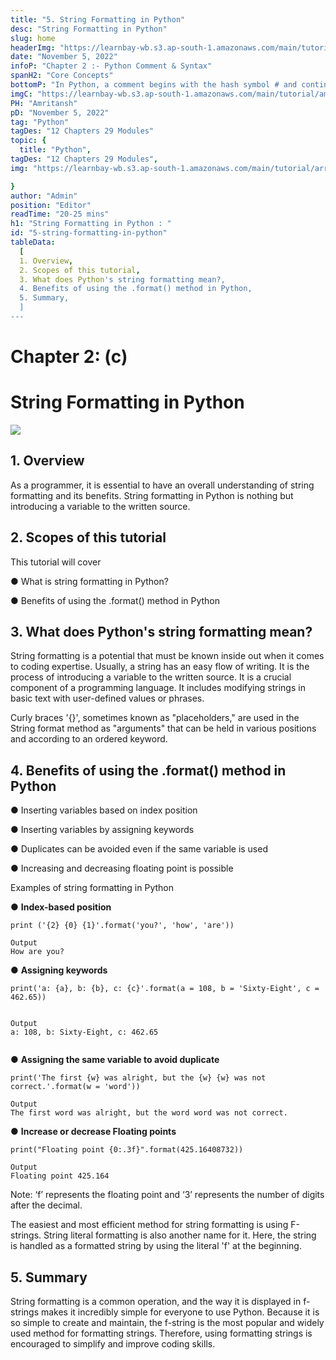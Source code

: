 ```yaml
---
title: "5. String Formatting in Python"
desc: "String Formatting in Python"
slug: home
headerImg: "https://learnbay-wb.s3.ap-south-1.amazonaws.com/main/tutorial/Python+Header.png"
date: "November 5, 2022"
infoP: "Chapter 2 :- Python Comment & Syntax"
spanH2: "Core Concepts"
bottomP: "In Python, a comment begins with the hash symbol # and continues until the end of the actual line. Python code is sometimes explained using comments. Code can be made more understandable by using comments.In Python, a comment begins with the hash symbol # and continues until the end of the actual line. Python code is sometimes explained using comments. Code can be made more understandable by using comments."
imgC: "https://learnbay-wb.s3.ap-south-1.amazonaws.com/main/tutorial/amritansh.png"
PH: "Amritansh"
pD: "November 5, 2022"
tag: "Python"
tagDes: "12 Chapters 29 Modules"
topic: {
  title: "Python",
tagDes: "12 Chapters 29 Modules",
img: "https://learnbay-wb.s3.ap-south-1.amazonaws.com/main/tutorial/arrow.png"

}
author: "Admin"
position: "Editor"
readTime: "20-25 mins"
h1: "String Formatting in Python : "
id: "5-string-formatting-in-python"
tableData:
  [
  1. Overview, 
  2. Scopes of this tutorial,  
  3. What does Python's string formatting mean?,  
  4. Benefits of using the .format() method in Python,  
  5. Summary,
  ]
---
```




# Chapter 2: (c)


# String Formatting in Python


<img src="https://learnbay-wb.s3.ap-south-1.amazonaws.com/main/tutorial/main+banner-String-formating-in-python.jpg"></img>



## 1. Overview

As a programmer, it is essential to have an overall understanding of string formatting and its benefits. String formatting in Python is nothing but introducing a variable to the written source.

 


## 2. Scopes of this tutorial

This tutorial will cover


●      What is string formatting in Python?


●      Benefits of using the .format() method in Python

 


## 3. What does Python's string formatting mean?

String formatting is a potential that must be known inside out when it comes to coding expertise. Usually, a string has an easy flow of writing. It is the process of introducing a variable to the written source. It is a crucial component of a programming language. It includes modifying strings in basic text with user-defined values or phrases.

Curly braces '{}', sometimes known as "placeholders," are used in the String format method as "arguments" that can be held in various positions and according to an ordered keyword.

 


## 4. Benefits of using the .format() method in Python


●      Inserting variables based on index position


●      Inserting variables by assigning keywords


●      Duplicates can be avoided even if the same variable is used


●      Increasing and decreasing floating point is possible

 

Examples of string formatting in Python

 


●      **Index-based position**

 


```
print ('{2} {0} {1}'.format('you?', 'how', 'are'))
 
Output
How are you?
```


 


●      **Assigning keywords**

 


```
print('a: {a}, b: {b}, c: {c}'.format(a = 108, b = 'Sixty-Eight', c = 462.65))


Output
a: 108, b: Sixty-Eight, c: 462.65


```



●      **Assigning the same variable to avoid duplicate**

 


```
print('The first {w} was alright, but the {w} {w} was not correct.'.format(w = 'word'))
```


 


```
Output
The first word was alright, but the word word was not correct.
```


 


●      **Increase or decrease Floating points**

 


```
print("Floating point {0:.3f}".format(425.16408732))
```


 


```
Output
Floating point 425.164
```


 

Note: ‘f’ represents the floating point and ‘3’ represents the number of digits after the decimal.

 

The easiest and most efficient method for string formatting is using F-strings. String literal formatting is also another name for it. Here, the string is handled as a formatted string by using the literal 'f' at the beginning.

 


## 5. Summary

String formatting is a common operation, and the way it is displayed in f-strings makes it incredibly simple for everyone to use Python. Because it is so simple to create and maintain, the f-string is the most popular and widely used method for formatting strings. Therefore, using formatting strings is encouraged to simplify and improve coding skills.